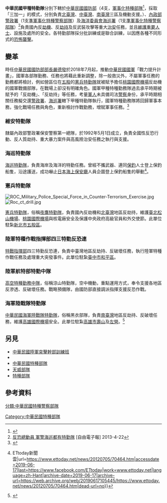 '''中華民國甲種特勤隊'''分別下轄於[[中華民國國防部|中華民國國防部]]（4支，[[軍事化|軍事化]][[特種部隊|特種部隊]]<ref>{{Cite web |url=http://www.chinatimes.com/realtimenews/20130422003558-260407 |title=蔡得勝：國內反恐部隊有6個 |accessdate=2018-08-03 |archive-date=2018-08-03 |archive-url=https://web.archive.org/web/20180803194410/http://www.chinatimes.com/realtimenews/20130422003558-260407 |dead-url=no }}</ref>，採取「三加一」的模式，分別負責[[北臺灣|北臺灣]]、[[中臺灣|中臺灣]]、[[南臺灣|南臺灣]]三區及機動支援。）、[[內政部警政署|內政部警政署]]（1支[[準軍事化|準軍事化]][[特種警察部隊|特種警察部隊]]）及[[海洋委員會海巡署|海洋委員會海巡署]]（1支[[準軍事化|準軍事化]][[特種警察部隊|特種警察部隊]]）<ref>[http://www.libertytimes.com.tw/2013/new/apr/22/today-p1-3.htm 反恐總動員 軍警海巡都有特勤隊] {{Wayback|url=http://www.libertytimes.com.tw/2013/new/apr/22/today-p1-3.htm |date=20130501013236 }} [自由電子報] 2013-4-22</ref>負責國內反[[劫機|劫機]]、反[[劫持|劫持]]及反武裝攻擊等重大[[治安|治安]]任務，並且[[要員保護|維護重要人士]]、設施及處所的安全。各特勤部隊採分批訓練或是聯合訓練，以因應各種不同形式的[[恐怖襲擊|恐怖襲擊]]。

==變革==

時任[[中華民國國防部部長|中華民國國防部部長]][[嚴德發|嚴德發]]於2018年7月起，推動[[中華民國國軍|中華民國國軍]]「戰力提升計畫」，國軍各部隊勤務、任務也將藉此重新調整，除一般救災外，不屬軍事任務的勤務都將檢討，例如營區位在[[五股|五股]]的[[憲兵特勤隊|憲兵特勤隊]]就被賦予擔任[[桃園國際機場|桃園國際機場]]反劫機的國軍戰備部隊，在戰場上卻沒有明確角色。國軍甲種特種勤務隊過去承平時期被賦予的「反劫機」、「反劫持」等任務，考量[[軍人|軍人]]未具備司法[[警察|警察]]身份，承平時期相關任務擬交還[[警政署|警政署]]、[[海巡署|海巡署]]轄下甲種特勤隊執行，國軍特種勤務隊將回歸軍事本務，強化戰場任務與角色，重新檢討作戰勤務，增賦軍事任務。<ref>{{Cite web |url=https://udn.com/news/story/10930/3278655 |title=攻陸飛彈基地+戰力提升 國軍反制中共武嚇如火如荼 |accessdate=2018-08-03 |archive-date=2018-08-03 |archive-url=https://web.archive.org/web/20180803104426/https://udn.com/news/story/10930/3278655 |dead-url=no }}</ref>


===維安特勤隊===
{{main|2=維安特勤隊}}
隸屬內政部警政署保安警察第一總隊，於1992年5月1日成立，負責全國性反恐行動、反人質劫持、重大暴力案件與高風險治安任務之執行與支援。

===海巡特勤隊===
{{main|2=海巡特勤隊}}
[[海巡特勤隊|海巡特勤隊]]，負責海岸及海洋的特勤任務。曾經不攜武器、連同[[保釣|保釣]]人士登上保釣船隻，沿途護送，成功嚇止[[日本海上保安廳|日本海上保安廳]]人員企圖登上保釣船隻的舉動<ref>{{Cite web|title=海巡隊夠勇！ 3名特勤跳上保釣船力退3日艇20人 {{!}} ETtoday新聞雲|url=https://www.ettoday.net/news/20120705/70464.htm|accessdate=2019-06-17|last=https://www.facebook.com/ETtoday|work=www.ettoday.net|language=zh-Hant|archive-date=2019-06-17|archive-url=https://web.archive.org/web/20190617105445/https://www.ettoday.net/news/20120705/70464.htm|dead-url=no}}</ref>。

===憲兵特勤隊===
{{main|憲兵特勤隊}}

[[File:ROC_Military_Police_Special_Force_in_Counter-Terrorism_Exercise.jpg|thumb]]
[[File:Roc_ct_drill.jpg|thumb]]

[[憲兵特勤隊|憲兵特勤隊]]，俗稱[[夜鷹特勤隊|夜鷹特勤隊]]，負責國內反劫機和[[北臺灣|北臺灣]]地區反劫持，維護[[臺北松山機場|臺北松山機場]]、[[桃園國際機場|桃園國際機場]]與核電廠安全及保護中央政府高級官員和外交使節。此單位駐紮[[新北市|新北市]][[五股區|五股區]]。

===陸軍特種作戰指揮部四三特勤反恐連===
[[中華民國陸軍特戰指揮部|特戰指揮部]]四三特勤反恐連，負責中臺灣地區反劫持、反破壞任務，執行陸軍特種作戰任務及處理重大突發事件。此單位駐紮[[臺中市|臺中市]][[臺中市和平區|和平區]]。

===陸軍航特部特勤中隊===
{{main|高空特種勤務中隊}}

[[高空特種勤務中隊|高空特種勤務中隊]]，俗稱涼山特勤隊，空中機動，重點運用方式，奉令支援各地區反滲透、反破壞任務。戰略預備隊，由國防部直接調派指揮支援反恐作戰。

===海軍陸戰隊特勤隊===
{{main|中華民國海軍陸戰隊特勤隊}}
[[中華民國海軍陸戰隊特勤隊|中華民國海軍陸戰隊特勤隊]]，俗稱黑衣部隊，負責[[南臺灣|南臺灣]]地區反劫持、反破壞任務，維護[[高雄國際機場|高雄國際機場]]安全。此單位駐紮[[高雄市|高雄市]][[壽山_(高雄市)|壽山]]及[[左營區|左營]]。<ref>{{cite web |url=http://www.newtaiwan.com.tw/bulletinview.jsp?bulletinid=81113 |title=存档副本 |accessdate=2008-07-03 |deadurl=yes |archiveurl=https://web.archive.org/web/20110718161512/http://www.newtaiwan.com.tw/bulletinview.jsp?bulletinid=81113 |archivedate=2011-07-18 }}</ref>

==另見==
*[[中華民國陸軍突擊幹部訓練班|中華民國陸軍突擊幹部訓練班]]
*{{link-en|特種部隊列表|List of special forces units}}
*[[中華民國特種部隊|中華民國特種部隊]]
*[[天威部隊|天威部隊]]
*[[特種部隊|特種部隊]]

==參考資料==
{{reflist}}

{{中華民國特種部隊}}

[[分類:中華民國特種警察部隊|分類:中華民國特種警察部隊]]
[[Category:中華民國特種部隊|Category:中華民國特種部隊]]